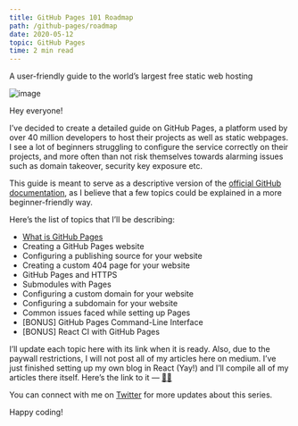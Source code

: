 ```yaml
---
title: GitHub Pages 101 Roadmap
path: /github-pages/roadmap
date: 2020-05-12
topic: GitHub Pages
time: 2 min read
---
```


A user-friendly guide to the world’s largest free static web hosting

![image](https://source.unsplash.com/VLaKsTkmVhk/1600x900)

Hey everyone!

I’ve decided to create a detailed guide on GitHub Pages, a platform used by over 40 million developers to host their projects as well as static webpages. I see a lot of beginners struggling to configure the service correctly on their projects, and more often than not risk themselves towards alarming issues such as domain takeover, security key exposure etc.

This guide is meant to serve as a descriptive version of the [official GitHub documentation](https://help.github.com/en/github/working-with-github-pages/getting-started-with-github-pages), as I believe that a few topics could be explained in a more beginner-friendly way.

Here’s the list of topics that I’ll be describing:

- [What is GitHub Pages](https://blog.krharsh17.vision/articles/github-pages/what-is-github-pages)
- Creating a GitHub Pages website
- Configuring a publishing source for your website
- Creating a custom 404 page for your website
- GitHub Pages and HTTPS
- Submodules with Pages
- Configuring a custom domain for your website
- Configuring a subdomain for your website
- Common issues faced while setting up Pages
- [BONUS] GitHub Pages Command-Line Interface
- [BONUS] React CI with GitHub Pages

I’ll update each topic here with its link when it is ready. Also, due to the paywall restrictions, I will not post all of my articles here on medium. I’ve just finished setting up my own blog in React (Yay!) and I’ll compile all of my articles there itself. Here’s the link to it — [✍🏻](https://blog.krharsh17.vision)

You can connect with me on [Twitter](https://twitter.com/krharsh17) for more updates about this series.

Happy coding!
